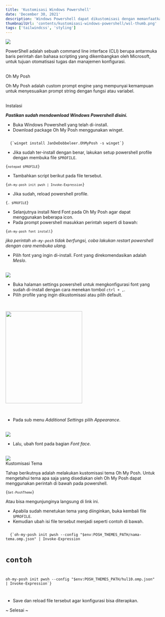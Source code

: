 ```yaml
---
title: 'Kustomisasi Windows Powershell'
date: 'December 30, 2021'
description: 'Windows Powershell dapat dikustomisasi dengan memanfaatkan profil.'
thumbnailUrl: 'contents/kustomisasi-windows-powershell/wsl-thumb.png'
tags: ['tailwindcss', 'styling']
---
```


<img src="/images/contents/kustomisasi-windows-powershell/wsl-thumb.png" />

<br />

<p>
  PowerShell adalah sebuah command line interface (CLI) berupa antarmuka baris
  perintah dan bahasa scripting yang dikembangkan oleh Microsoft, untuk tujuan
  otomatisasi tugas dan manajemen konfigurasi.
</p>

<br />

<CustomHeading fs="22" mb="4">
  Oh My Posh
</CustomHeading>

<p>
  Oh My Posh adalah custom prompt engine yang mempunyai kemampuan untuk
  menyesuaikan prompt string dengan fungsi atau variabel.
</p>

<br />

<CustomHeading fs="18" mb="4">
  Instalasi
</CustomHeading>

**_Pastikan sudah mendownload Windows Powershell <Link href="https://learn.microsoft.com/en-us/powershell/scripting/install/installing-powershell-on-windows?view=powershell-7.3#installing-the-msi-package" target="_blank">
disini.</Link>_**

- Buka Windows Powershell yang telah di-install.
- Download package Oh My Posh menggunakan winget.

<Code language="bash">
  {`winget install JanDeDobbeleer.OhMyPosh -s winget`}
</Code>

- Jika sudah ter-install dengan benar, lakukan setup powershell profile dengan membuka file `$PROFILE`.

<Code language="bash">{`notepad $PROFILE`}</Code>

- Tambahkan script berikut pada file tersebut.

<Code language="bash">{`oh-my-posh init pwsh | Invoke-Expression`}</Code>

- Jika sudah, reload powershell profile.

<Code language="bash">{`. $PROFILE`}</Code>

- Selanjutnya install Nerd Font pada Oh My Posh agar dapat menggunakan beberapa icon.
- Pada prompt powershell masukkan perintah seperti di bawah:

<Code language="bash">{`oh-my-posh font install`}</Code>

_jika perintah `oh-my-posh` tidak berfungsi, coba lakukan restart powershell dengan cara membuka ulang._

- Pilih font yang ingin di-install. Font yang direkomendasikan adalah _Meslo_.

<br />

<img src="/images/contents/kustomisasi-windows-powershell/choose-font.png" />

<br />

- Buka halaman settings powershell untuk mengkonfigurasi font yang sudah di-install dengan cara menekan tombol `ctrl + ,`.
- Pilih profile yang ingin dikustomisasi atau pilih default.

<br />

<img
  src="/images/contents/kustomisasi-windows-powershell/font-config.png"
  height="300"
  width="250"
/>

<br />

- Pada sub menu _Additional Settings_ pilih _Appearance_.

<br />

<img src="/images/contents/kustomisasi-windows-powershell/font-config-2.png" />

<br />

- Lalu, ubah font pada bagian _Font face_.

<br />

<img src="/images/contents/kustomisasi-windows-powershell/font-config-3.png" />

<br />

<CustomHeading fs="18" mb="4">
  Kustomisasi Tema
</CustomHeading>

<p>
  Tahap berikutnya adalah melakukan kustomisasi tema Oh My Posh. Untuk
  mengetahui tema apa saja yang disediakan oleh Oh My Posh dapat menggunakan
  perintah di bawah pada powershell.
</p>

<Code language="bash">{`Get-PoshTheme`}</Code>

Atau bisa mengunjunginya langsung di link <Link href="https://ohmyposh.dev/docs/themes" target="_blank">ini.</Link>

- Apabila sudah menetukan tema yang diinginkan, buka kembali file `$PROFILE`.
- Kemudian ubah isi file tersebut menjadi seperti contoh di bawah.

<Code language="bash">
  {`oh-my-posh init pwsh --config "$env:POSH_THEMES_PATH/nama-tema.omp.json" | Invoke-Expression

# contoh

oh-my-posh init pwsh --config "$env:POSH_THEMES_PATH/hul10.omp.json" | Invoke-Expression`}

</Code>

- Save dan reload file tersebut agar konfigurasi bisa diterapkan.

~ Selesai ~
